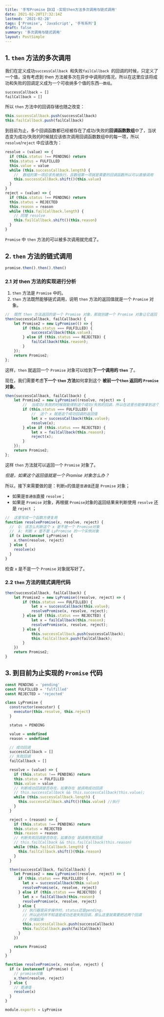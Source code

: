 ```yaml
---
title: '手写Promise【03】-实现then方法多次调用与链式调用'
date: 2021-02-28T17:32:14Z
lastmod: '2021-02-28'
tags: ['Promise', 'JavaScript', '手写系列']
draft: false
summary: '多次调用与链式调用'
layout: PostSimple
---
```


## 1. `then` 方法的多次调用

我们在定义成功`successCallback `和失败`failCallback `的回调的时候，只定义了一个值，没有考虑到 then 方法被多次在异步中调用的情况，所以在这里应该将成功和失败的回调定义成为一个可收纳多个值的东西--`数组`。

```javascript
successCallback = []
failCallback = []
```

所以 `then` 方法中的回调存储也随之改变：

```javascript
this.successCallback.push(successCallback)
this.failCallback.push(failCallback)
```

到目前为止，多个回调函数都已经被存在了成功/失败的**回调函数数组**中了，当状态变为成功/失败的时候就应该依次调用回调函数数组中的每一项，所以 `resolve`/`reject` 中应该改为：

```javascript
resolve = (value) => {
  if (this.status !== PENDING) return
  this.status = FULFILLED
  this.value = value
  while (this.successCallback.length) {
    //  数组的第一项应该先被执行，且数组第一项就是需要的回调函数所以可以直接调用
    this.successCallBack.shift()(this.value)
  }
}
reject = (value) => {
  if (this.status !== PENDING) return
  this.status = REJECTED
  this.reason = reason
  while (this.failCallback.length) {
    // 同理 resolve
    this.failCallback.shift()(this.reason)
  }
}
```

`Promise` 中 `then` 方法的可以被多次调用就完成了。

## 2. `then` 方法的链式调用

```javascript
promise.then().then().then()
```

### 2.1 对 then 方法的实现进行分析

1. `then` 方法是 `Promise` 中的。
2. `then` 方法既然能够链式调用，说明 `then` 方法的返回值就是一个 `Promise` 对象。

```javascript
//  既然 then 方法返回的是一个 Promise 对象，那就创建一个 Promise 对象让它返回
then(successCallback, failCallback) {
    let Promise2 = new LyPromise(() => {
        if (this.status === FULFILLED) {
            successCallback(this.value);
        } else if (this.status === REJECTED) {
            failCallback(this.reason);
        }
    });
    return Promise2;
};
```

这样，`then` 就返回一个 `Promise` 对象可以给到**下一个调用的 `then`** 了。

现在，我们需要考虑**下一个 `then` 方法**如何拿到这个 **被前一个`then` 返回的 `Promise` 对象**。

```javascript
then(successCallback, failCallback) {
    let Promise2 = new LyPromise((resolve, reject) => {
        //  当成功/失败的时候就能得到这个成功/失败的回调，所以在这里也能够拿到这个的返回值
        if (this.status === FULFILLED) {
            //  这个 x 就是这个成功回调的返回值
            let x = successCallback(this.value);
            resolve(x);
        } else if (this.status === REJECTED) {
            let x = failCallback(this.reason);
            reject(x);
        }
    });
    return Promise2;
};
```

这样 `then` 方法就可以返回一个 `Promise` 对象了。

_但是，如果这个返回值就是一个 Promise 对象怎么办？_

所以，接下来需要做的是：判断`x`的值是`普通值`还是 `Promise` 对象；

- 如果是`普通值`直接 `resolve`；
- 如果是 `Promise` 对象，再根据 `Promise`对象的返回结果来判断使用 `resolve` 还是 `reject` ；

```javascript
//  这里写成一个函数方便复用
function resolvePromise(x, resolve, reject) {
  //  Q: 该怎么判断这个 x 是不是一个 Promise对象
  //  A: 判断 x 是不是 LyPromise 的一个实例对象
  if (x instanceof LyPromise) {
    x.then(resolve, reject)
  } else {
    resolve(x)
  }
}
```

检查 `x` 是不是一个 `Promise` 对象就写好了。

### 2.2 `then` 方法的链式调用代码

```javascript
then(successCallback, failCallback) {
    let Promise2 = new LyPromise((resolve, reject) => {
        if (this.status === FULFILLED) {
            let x = successCallback(this.value);
            resolvePromise(x, resolve, reject);
        } else if (this.status === REJECTED) {
            let x = failCallback(this.reason);
            resolvePromise(x, resolve, reject);
        } else {
            this.successCallback.push(successCallback);
            this.failCallback.push(failCallback);
        }
    })
    return Promise2;
}

```

## 3. 到目前为止实现的 `Promise` 代码

```javascript
const PENDING = 'pending'
const FULFILLED = 'fulfilled'
const REJECTED = 'rejected'

class LyPromise {
  constructor(executor) {
    executor(this.resolve, this.reject)
  }

  status = PENDING

  value = undefined
  reason = undefined

  // 成功回调
  successCallback = []
  // 失败回调
  failCallback = []

  resolve = (value) => {
    if (this.status !== PENDING) return
    this.status = FULFILLED
    this.value = value
    // 判断成功回调是否存在，如果存在 就调用成功回调
    // this.successCallback && this.successCallback(this.value);
    while (this.successCallback.length) {
      this.successCallback.shift()(this.value) //执行
    }
  }

  reject = (reason) => {
    if (this.status !== PENDING) return
    this.status = REJECTED
    this.reason = reason
    // 判断失败回调是否存在，如果存在 就调用失败回调
    // this.failCallback && this.failCallback(this.reason)
    while (this.failCallback.length) {
      this.failCallback.shift()(this.reason)
    }
  }

  then(successCallback, failCallback) {
    let Promise2 = new LyPromise((resolve, reject) => {
      if (this.status === FULFILLED) {
        let x = successCallback(this.value)
        resolvePromise(x, resolve, reject)
      } else if (this.status === REJECTED) {
        let x = failCallback(this.reason)
        resolvePromise(x, resolve, reject)
      } else {
        // 执行器是异步操作时，status还是pending，
        // 所以此时并不知道是成功还是失败回调，那么这里就需要把这两个回调
        // 存储起来
        this.successCallback.push(successCallback)
        this.failCallback.push(failCallback)
      }
    })

    return Promise2
  }
}

function resolvePromise(x, resolve, reject) {
  if (x instanceof LyPromise) {
    // promise对象
    x.then(resolve, reject)
  } else {
    // 普通值
    resolve(x)
  }
}

module.exports = LyPromise
```
